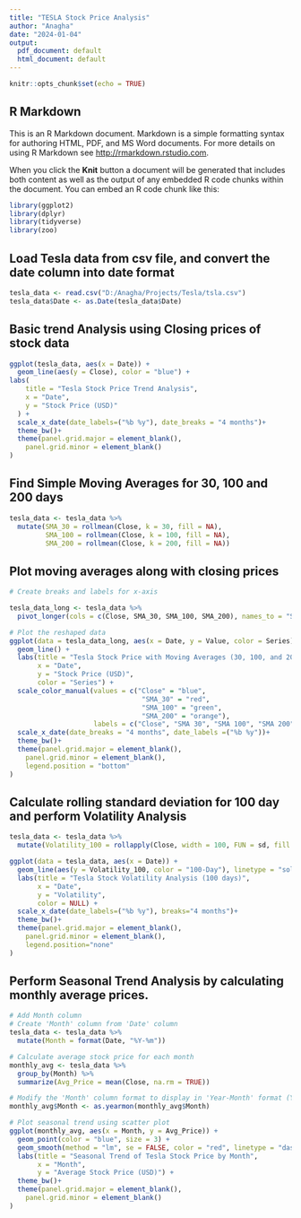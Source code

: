 ```yaml
---
title: "TESLA Stock Price Analysis"
author: "Anagha"
date: "2024-01-04"
output:
  pdf_document: default
  html_document: default
---
```


```r
knitr::opts_chunk$set(echo = TRUE)
```

## R Markdown

This is an R Markdown document. Markdown is a simple formatting syntax for authoring HTML, PDF, and MS Word documents. For more details on using R Markdown see <http://rmarkdown.rstudio.com>.

When you click the **Knit** button a document will be generated that includes both content as well as the output of any embedded R code chunks within the document. You can embed an R code chunk like this:

```r
library(ggplot2)
library(dplyr)
library(tidyverse)
library(zoo)
```

## Load Tesla data from csv file, and convert the date column into date format
```r
tesla_data <- read.csv("D:/Anagha/Projects/Tesla/tsla.csv")
tesla_data$Date <- as.Date(tesla_data$Date)

```


## Basic trend Analysis using Closing prices of stock data

```r
ggplot(tesla_data, aes(x = Date)) +
  geom_line(aes(y = Close), color = "blue") +
labs(
    title = "Tesla Stock Price Trend Analysis",
    x = "Date",
    y = "Stock Price (USD)"
  ) +
  scale_x_date(date_labels=("%b %y"), date_breaks = "4 months")+
  theme_bw()+
  theme(panel.grid.major = element_blank(),
    panel.grid.minor = element_blank()
)

```

## Find Simple Moving Averages for 30, 100 and 200 days
```r
tesla_data <- tesla_data %>%
  mutate(SMA_30 = rollmean(Close, k = 30, fill = NA),
         SMA_100 = rollmean(Close, k = 100, fill = NA),
         SMA_200 = rollmean(Close, k = 200, fill = NA))
```


## Plot moving averages along with closing prices
```r

# Create breaks and labels for x-axis

tesla_data_long <- tesla_data %>%
  pivot_longer(cols = c(Close, SMA_30, SMA_100, SMA_200), names_to = "Series", values_to = "Value")

# Plot the reshaped data
ggplot(data = tesla_data_long, aes(x = Date, y = Value, color = Series)) +
  geom_line() +
  labs(title = "Tesla Stock Price with Moving Averages (30, 100, and 200 days)",
       x = "Date",
       y = "Stock Price (USD)",
       color = "Series") +
  scale_color_manual(values = c("Close" = "blue", 
                                 "SMA_30" = "red", 
                                 "SMA_100" = "green", 
                                 "SMA_200" = "orange"),
                     labels = c("Close", "SMA 30", "SMA 100", "SMA 200")) +
  scale_x_date(date_breaks = "4 months", date_labels =("%b %y"))+
  theme_bw()+
  theme(panel.grid.major = element_blank(),
    panel.grid.minor = element_blank(),
    legend.position = "bottom"
)

```



## Calculate rolling standard deviation for 100 day and perform Volatility Analysis

```r
tesla_data <- tesla_data %>%
  mutate(Volatility_100 = rollapply(Close, width = 100, FUN = sd, fill = NA))

ggplot(data = tesla_data, aes(x = Date)) +
  geom_line(aes(y = Volatility_100, color = "100-Day"), linetype = "solid") +
  labs(title = "Tesla Stock Volatility Analysis (100 days)",
       x = "Date",
       y = "Volatility",
       color = NULL) +
  scale_x_date(date_labels=("%b %y"), breaks="4 months")+
  theme_bw()+
  theme(panel.grid.major = element_blank(),
    panel.grid.minor = element_blank(),
    legend.position="none"
)

```


## Perform Seasonal Trend Analysis by calculating monthly average prices.

```r
# Add Month column
# Create 'Month' column from 'Date' column
tesla_data <- tesla_data %>%
  mutate(Month = format(Date, "%Y-%m"))

# Calculate average stock price for each month
monthly_avg <- tesla_data %>%
  group_by(Month) %>%
  summarize(Avg_Price = mean(Close, na.rm = TRUE))

# Modify the 'Month' column format to display in 'Year-Month' format (YYYY-MM)
monthly_avg$Month <- as.yearmon(monthly_avg$Month)

# Plot seasonal trend using scatter plot
ggplot(monthly_avg, aes(x = Month, y = Avg_Price)) +
  geom_point(color = "blue", size = 3) +
  geom_smooth(method = "lm", se = FALSE, color = "red", linetype = "dashed") +  # Add a linear trendline
  labs(title = "Seasonal Trend of Tesla Stock Price by Month",
       x = "Month",
       y = "Average Stock Price (USD)") +
  theme_bw()+
  theme(panel.grid.major = element_blank(),
    panel.grid.minor = element_blank()
)
```


```r


```